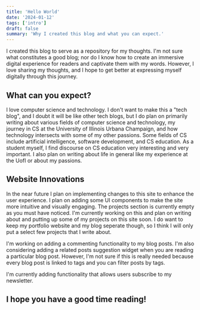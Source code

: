 ```yaml
---
title: 'Hello World'
date: '2024-01-12'
tags: ['intro']
draft: false
summary: 'Why I created this blog and what you can expect.'
---
```


I created this blog to serve as a repository for my thoughts. I'm not sure what constitutes a good blog; nor do I know how to create an immersive digital experience for readers and captivate them with my words. However, I love sharing my thoughts, and I hope to get better at expressing myself digitally through this journey.

## What can you expect?

I love computer science and technology. I don't want to make this a "tech blog", and I doubt it will be like other tech blogs, but I do plan on primarily writing about various fields of computer science and technology, my journey in CS at the University of Illinois Urbana Champaign, and how technology intersects with some of my other passions. Some fields of CS include artificial intelligence, software development, and CS education. As a student myself, I find discourse on CS education very interesting and very important. I also plan on writing about life in general like my experience at the UofI or about my passions.

## Website Innovations

In the near future I plan on implementing changes to this site to enhance the user experience. I plan on adding some UI components to make the site more intuitive and visually engaging. The projects section is currently empty as you must have noticed. I'm currently working on this and plan on writing about and putting up some of my projects on this site soon. I do want to keep my portfolio website and my blog seperate though, so I think I will only put a select few projects that I write about.

I'm working on adding a commenting functionality to my blog posts. I'm also considering adding a related posts suggestion widget when you are reading a particular blog post. However, I'm not sure if this is really needed because every blog post is linked to tags and you can filter posts by tags.

I'm currently adding functionality that allows users subscribe to my newsletter.

## I hope you have a good time reading!
